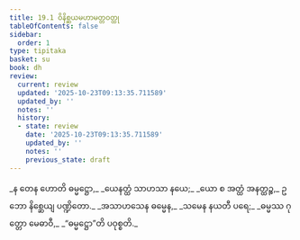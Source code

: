 ```yaml
---
title: 19.1 ဝိနိစ္ဆယမဟာမတ္တဝတ္ထု
tableOfContents: false
sidebar:
  order: 1
type: tipitaka
basket: su
book: dh
review:
  current: review
  updated: '2025-10-23T09:13:35.711589'
  updated_by: ''
  notes: ''
  history:
  - state: review
    date: '2025-10-23T09:13:35.711589'
    updated_by: ''
    notes: ''
    previous_state: draft
---
```



<ReviewStatus review={frontmatter.review} showDetails={true} />

<HypothesisAnnotation frontmatter={frontmatter} />

<DynamicBreadcrumb />

<Division number="256" book="dh" e="ch" v="18" p="50">

<Paragraph number="277" type="verses" book="dh">
_န တေန ဟောတိ ဓမ္မဋ္ဌော,_  
_ယေနတ္ထံ သာဟသာ နယေ;_  
_ယော စ အတ္ထံ အနတ္ထဉ္စ,_  
ဥဘော နိစ္ဆေယျ ပဏ္ဍိတော._  

</Paragraph>

</Division>
<Division number="257" book="dh" e="ch" v="18" p="50">

<Paragraph number="278" type="verses" book="dh">
_အသာဟသေန ဓမ္မေန,_  
_သမေန နယတီ ပရေ;_  
_ဓမ္မဿ ဂုတ္တော မေဓာဝီ,_  
_“ဓမ္မဋ္ဌော”တိ ပဝုစ္စတိ._
</Paragraph>
</Division>